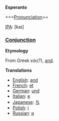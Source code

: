 '''Esperanto'''

===[[Pronunciation]]==

[[w:IPA|IPA]]: [kaɪ]

===[[Conjunction]]===

'''Etymology'''

From Greek κάι(?), [[and]].

'''Translations'''

*[[English]]: [[and]]
*[[French]]: [[et]]
*[[German]]: [[und]]
*[[Italian]]: [[e]]
*[[Japanese]]: [[ち]]
*[[Polish]]: [[i]]
*[[Russian]]: [[и]]